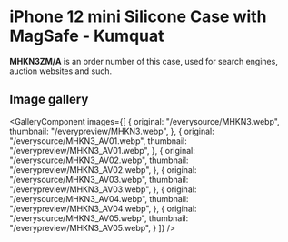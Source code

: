
# iPhone 12 mini Silicone Case with MagSafe - Kumquat

<Callout type='info' emoji='👉🏻'>**MHKN3ZM/A** is an order number of this case, used for search engines, auction websites and such.</Callout>

## Image gallery

<GalleryComponent
    images={[
      {
        original: "/everysource/MHKN3.webp",
        thumbnail: "/everypreview/MHKN3.webp",
      },
      {
        original: "/everysource/MHKN3_AV01.webp",
        thumbnail: "/everypreview/MHKN3_AV01.webp",
      },
      {
        original: "/everysource/MHKN3_AV02.webp",
        thumbnail: "/everypreview/MHKN3_AV02.webp",
      },
      {
        original: "/everysource/MHKN3_AV03.webp",
        thumbnail: "/everypreview/MHKN3_AV03.webp",
      },
      {
        original: "/everysource/MHKN3_AV04.webp",
        thumbnail: "/everypreview/MHKN3_AV04.webp",
      },
      {
        original: "/everysource/MHKN3_AV05.webp",
        thumbnail: "/everypreview/MHKN3_AV05.webp",
      }
    ]}
  />
